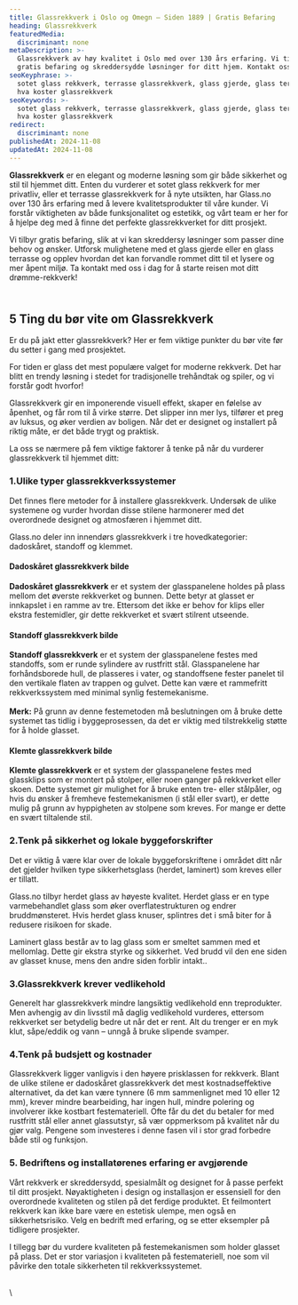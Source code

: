 ```yaml
---
title: Glassrekkverk i Oslo og Omegn – Siden 1889 | Gratis Befaring
heading: Glassrekkverk
featuredMedia:
  discriminant: none
metaDescription: >-
  Glassrekkverk av høy kvalitet i Oslo med over 130 års erfaring. Vi tilbyr
  gratis befaring og skreddersydde løsninger for ditt hjem. Kontakt oss i dag!
seoKeyphrase: >-
  sotet glass rekkverk, terrasse glassrekkverk, glass gjerde, glass terrasse,
  hva koster glassrekkverk
seoKeywords: >-
  sotet glass rekkverk, terrasse glassrekkverk, glass gjerde, glass terrasse,
  hva koster glassrekkverk
redirect:
  discriminant: none
publishedAt: 2024-11-08
updatedAt: 2024-11-08
---
```

**Glassrekkverk** er en elegant og moderne løsning som gir både sikkerhet og stil til hjemmet ditt. Enten du vurderer et sotet glass rekkverk for mer privatliv, eller et terrasse glassrekkverk for å nyte utsikten, har Glass.no over 130 års erfaring med å levere kvalitetsprodukter til våre kunder. Vi forstår viktigheten av både funksjonalitet og estetikk, og vårt team er her for å hjelpe deg med å finne det perfekte glassrekkverket for ditt prosjekt.

Vi tilbyr gratis befaring, slik at vi kan skreddersy løsninger som passer dine behov og ønsker. Utforsk mulighetene med et glass gjerde eller en glass terrasse og opplev hvordan det kan forvandle rommet ditt til et lysere og mer åpent miljø. Ta kontakt med oss i dag for å starte reisen mot ditt drømme-rekkverk!

\
5 Ting du bør vite om Glassrekkverk
-----------------------------------

Er du på jakt etter glassrekkverk? Her er fem viktige punkter du bør vite før du setter i gang med prosjektet.

For tiden er glass det mest populære valget for moderne rekkverk. Det har blitt en trendy løsning i stedet for tradisjonelle trehåndtak og spiler, og vi forstår godt hvorfor!

Glassrekkverk gir en imponerende visuell effekt, skaper en følelse av åpenhet, og får rom til å virke større. Det slipper inn mer lys, tilfører et preg av luksus, og øker verdien av boligen. Når det er designet og installert på riktig måte, er det både trygt og praktisk.

La oss se nærmere på fem viktige faktorer å tenke på når du vurderer glassrekkverk til hjemmet ditt:

### **1.Ulike typer glassrekkverkssystemer**

Det finnes flere metoder for å installere glassrekkverk. Undersøk de ulike systemene og vurder hvordan disse stilene harmonerer med det overordnede designet og atmosfæren i hjemmet ditt.

Glass.no deler inn innendørs glassrekkverk i tre hovedkategorier: dadoskåret, standoff og klemmet.

#### Dadoskåret glassrekkverk bilde

**Dadoskåret glassrekkverk** er et system der glasspanelene holdes på plass mellom det øverste rekkverket og bunnen. Dette betyr at glasset er innkapslet i en ramme av tre. Ettersom det ikke er behov for klips eller ekstra festemidler, gir dette rekkverket et svært stilrent utseende.

#### Standoff glassrekkverk bilde

**Standoff glassrekkverk** er et system der glasspanelene festes med standoffs, som er runde sylindere av rustfritt stål. Glasspanelene har forhåndsborede hull, de plasseres i vater, og standoffsene fester panelet til den vertikale flaten av trappen og gulvet. Dette kan være et rammefritt rekkverkssystem med minimal synlig festemekanisme. \
\
**Merk:** På grunn av denne festemetoden må beslutningen om å bruke dette systemet tas tidlig i byggeprosessen, da det er viktig med tilstrekkelig støtte for å holde glasset.

#### Klemte glassrekkverk bilde

**Klemte glassrekkverk** er et system der glasspanelene festes med glassklips som er montert på stolper, eller noen ganger på rekkverket eller skoen. Dette systemet gir mulighet for å bruke enten tre- eller stålpåler, og hvis du ønsker å fremheve festemekanismen (i stål eller svart), er dette mulig på grunn av hyppigheten av stolpene som kreves. For mange er dette en svært tiltalende stil.

### 2.Tenk på sikkerhet og lokale byggeforskrifter

Det er viktig å være klar over de lokale byggeforskriftene i området ditt når det gjelder hvilken type sikkerhetsglass (herdet, laminert) som kreves eller er tillatt.

Glass.no tilbyr herdet glass av høyeste kvalitet. Herdet glass er en type varmebehandlet glass som øker overflatestrukturen og endrer bruddmønsteret. Hvis herdet glass knuser, splintres det i små biter for å redusere risikoen for skade.

Laminert glass består av to lag glass som er smeltet sammen med et mellomlag. Dette gir ekstra styrke og sikkerhet. Ved brudd vil den ene siden av glasset knuse, mens den andre siden forblir intakt..

### 3.Glassrekkverk krever vedlikehold

Generelt har glassrekkverk mindre langsiktig vedlikehold enn treprodukter. Men avhengig av din livsstil må daglig vedlikehold vurderes, ettersom rekkverket ser betydelig bedre ut når det er rent. Alt du trenger er en myk klut, såpe/eddik og vann – unngå å bruke slipende svamper.

### 4.Tenk på budsjett og kostnader

Glassrekkverk ligger vanligvis i den høyere prisklassen for rekkverk. Blant de ulike stilene er dadoskåret glassrekkverk det mest kostnadseffektive alternativet, da det kan være tynnere (6 mm sammenlignet med 10 eller 12 mm), krever mindre bearbeiding, har ingen hull, mindre polering og involverer ikke kostbart festemateriell. Ofte får du det du betaler for med rustfritt stål eller annet glassutstyr, så vær oppmerksom på kvalitet når du gjør valg. Pengene som investeres i denne fasen vil i stor grad forbedre både stil og funksjon.

### 5. Bedriftens og installatørenes erfaring er avgjørende

Vårt rekkverk er skreddersydd, spesialmålt og designet for å passe perfekt til ditt prosjekt. Nøyaktigheten i design og installasjon er essensiell for den overordnede kvaliteten og stilen på det ferdige produktet. Et feilmontert rekkverk kan ikke bare være en estetisk ulempe, men også en sikkerhetsrisiko. Velg en bedrift med erfaring, og se etter eksempler på tidligere prosjekter.

I tillegg bør du vurdere kvaliteten på festemekanismen som holder glasset på plass. Det er stor variasjon i kvaliteten på festemateriell, noe som vil påvirke den totale sikkerheten til rekkverkssystemet.&#x20;

\
\\
